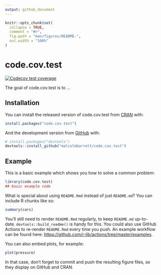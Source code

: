 ```yaml
---
output: github_document
---
```


<!-- README.md is generated from README.Rmd. Please edit that file -->

```r
knitr::opts_chunk$set(
  collapse = TRUE,
  comment = "#>",
  fig.path = "man/figures/README-",
  out.width = "100%"
)
```

# code.cov.test

<!-- badges: start -->
[![Codecov test coverage](https://codecov.io/gh/malcolmbarrett/code.cov.test/branch/main/graph/badge.svg)](https://codecov.io/gh/malcolmbarrett/code.cov.test?branch=main)
<!-- badges: end -->

The goal of code.cov.test is to ...

## Installation

You can install the released version of code.cov.test from [CRAN](https://CRAN.R-project.org) with:

``` r
install.packages("code.cov.test")
```

And the development version from [GitHub](https://github.com/) with:

``` r
# install.packages("devtools")
devtools::install_github("malcolmbarrett/code.cov.test")
```
## Example

This is a basic example which shows you how to solve a common problem:

```r
library(code.cov.test)
## basic example code
```

What is special about using `README.Rmd` instead of just `README.md`? You can include R chunks like so:

```r
summary(cars)
```

You'll still need to render `README.Rmd` regularly, to keep `README.md` up-to-date. `devtools::build_readme()` is handy for this. You could also use GitHub Actions to re-render `README.Rmd` every time you push. An example workflow can be found here: <https://github.com/r-lib/actions/tree/master/examples>.

You can also embed plots, for example:

```r
plot(pressure)
```

In that case, don't forget to commit and push the resulting figure files, so they display on GitHub and CRAN.
